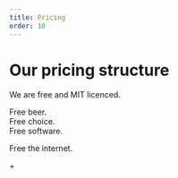 ```yaml
---
title: Pricing
order: 10
---
```


# Our pricing structure

We are free and MIT licenced.

Free beer.  
Free choice.  
Free software.

Free the internet.

\+
